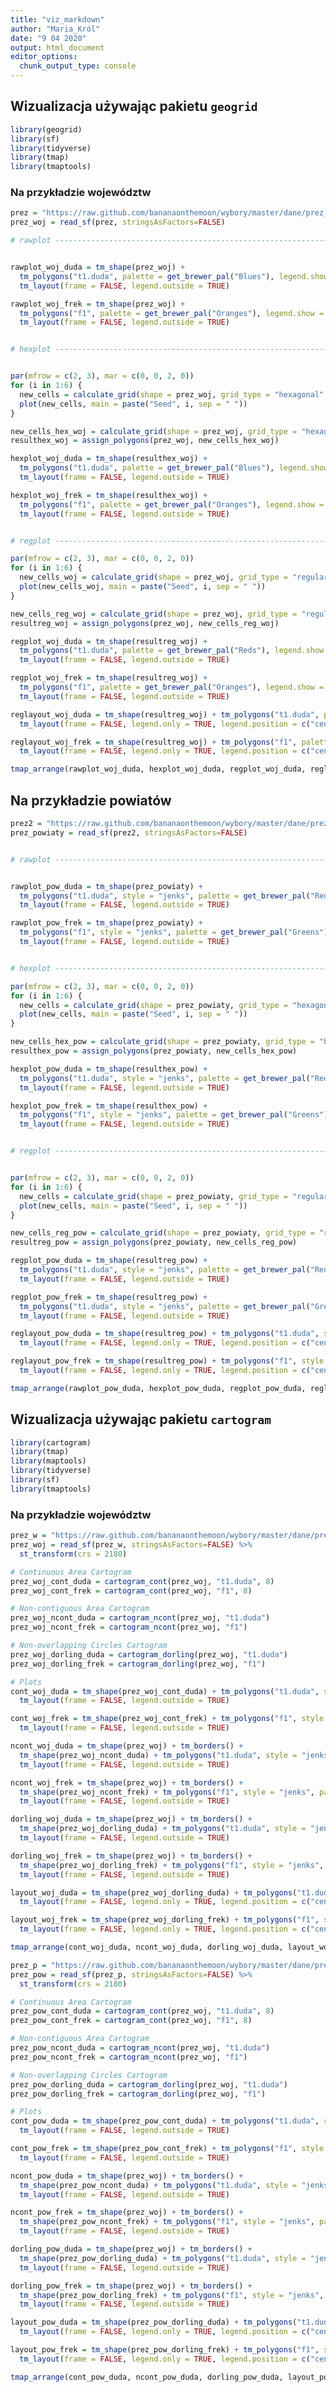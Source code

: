 ```yaml
---
title: "viz_markdown"
author: "Maria_Król"
date: "9 04 2020"
output: html_document
editor_options: 
  chunk_output_type: console
---
```


## Wizualizacja używając pakietu `geogrid`

```r

library(geogrid)
library(sf)
library(tidyverse)
library(tmap)
library(tmaptools)

```

### Na przykładzie województw
```r

prez = "https://raw.github.com/bananaonthemoon/wybory/master/dane/prez_woj.gpkg"
prez_woj = read_sf(prez, stringsAsFactors=FALSE)

# rawplot -----------------------------------------------------------------


rawplot_woj_duda = tm_shape(prez_woj) + 
  tm_polygons("t1.duda", palette = get_brewer_pal("Blues"), legend.show = FALSE) +
  tm_layout(frame = FALSE, legend.outside = TRUE)

rawplot_woj_frek = tm_shape(prez_woj) + 
  tm_polygons("f1", palette = get_brewer_pal("Oranges"), legend.show = FALSE) +
  tm_layout(frame = FALSE, legend.outside = TRUE)


# hexplot -----------------------------------------------------------------


par(mfrow = c(2, 3), mar = c(0, 0, 2, 0))
for (i in 1:6) {
  new_cells = calculate_grid(shape = prez_woj, grid_type = "hexagonal", seed = i)
  plot(new_cells, main = paste("Seed", i, sep = " "))
}

new_cells_hex_woj = calculate_grid(shape = prez_woj, grid_type = "hexagonal", seed = 2)
resulthex_woj = assign_polygons(prez_woj, new_cells_hex_woj)

hexplot_woj_duda = tm_shape(resulthex_woj) + 
  tm_polygons("t1.duda", palette = get_brewer_pal("Blues"), legend.show = FALSE) +
  tm_layout(frame = FALSE, legend.outside = TRUE)

hexplot_woj_frek = tm_shape(resulthex_woj) + 
  tm_polygons("f1", palette = get_brewer_pal("Oranges"), legend.show = FALSE) +
  tm_layout(frame = FALSE, legend.outside = TRUE)


# regplot -----------------------------------------------------------------

par(mfrow = c(2, 3), mar = c(0, 0, 2, 0))
for (i in 1:6) {
  new_cells_woj = calculate_grid(shape = prez_woj, grid_type = "regular", seed = i)
  plot(new_cells_woj, main = paste("Seed", i, sep = " "))
}

new_cells_reg_woj = calculate_grid(shape = prez_woj, grid_type = "regular", seed = 2)
resultreg_woj = assign_polygons(prez_woj, new_cells_reg_woj)

regplot_woj_duda = tm_shape(resultreg_woj) + 
  tm_polygons("t1.duda", palette = get_brewer_pal("Reds"), legend.show = FALSE) +
  tm_layout(frame = FALSE, legend.outside = TRUE)

regplot_woj_frek = tm_shape(resultreg_woj) + 
  tm_polygons("f1", palette = get_brewer_pal("Oranges"), legend.show = FALSE) +
  tm_layout(frame = FALSE, legend.outside = TRUE)

reglayout_woj_duda = tm_shape(resultreg_woj) + tm_polygons("t1.duda", palette = get_brewer_pal("Reds")) +
  tm_layout(frame = FALSE, legend.only = TRUE, legend.position = c("center", "center"))

reglayout_woj_frek = tm_shape(resultreg_woj) + tm_polygons("f1", palette = get_brewer_pal("Oranges")) +
  tm_layout(frame = FALSE, legend.only = TRUE, legend.position = c("center", "center"))

```

```r

tmap_arrange(rawplot_woj_duda, hexplot_woj_duda, regplot_woj_duda, reglayout_woj_duda, rawplot_woj_frek, hexplot_woj_frek, regplot_woj_frek, reglayout_woj_frek, nrow = 2)

```

## Na przykładzie powiatów
```r

prez2 = "https://raw.github.com/bananaonthemoon/wybory/master/dane/prez_powiaty.gpkg"
prez_powiaty = read_sf(prez2, stringsAsFactors=FALSE)


# rawplot -----------------------------------------------------------------


rawplot_pow_duda = tm_shape(prez_powiaty) + 
  tm_polygons("t1.duda", style = "jenks", palette = get_brewer_pal("Reds") , legend.show = FALSE) +
  tm_layout(frame = FALSE, legend.outside = TRUE)

rawplot_pow_frek = tm_shape(prez_powiaty) + 
  tm_polygons("f1", style = "jenks", palette = get_brewer_pal("Greens") , legend.show = FALSE) +
  tm_layout(frame = FALSE, legend.outside = TRUE)


# hexplot -----------------------------------------------------------------

par(mfrow = c(2, 3), mar = c(0, 0, 2, 0))
for (i in 1:6) {
  new_cells = calculate_grid(shape = prez_powiaty, grid_type = "hexagonal", seed = i)
  plot(new_cells, main = paste("Seed", i, sep = " "))
}

new_cells_hex_pow = calculate_grid(shape = prez_powiaty, grid_type = "hexagonal", seed = 2)
resulthex_pow = assign_polygons(prez_powiaty, new_cells_hex_pow)

hexplot_pow_duda = tm_shape(resulthex_pow) + 
  tm_polygons("t1.duda", style = "jenks", palette = get_brewer_pal("Reds"), legend.show = FALSE) +
  tm_layout(frame = FALSE, legend.outside = TRUE)

hexplot_pow_frek = tm_shape(resulthex_pow) + 
  tm_polygons("f1", style = "jenks", palette = get_brewer_pal("Greens"), legend.show = FALSE) +
  tm_layout(frame = FALSE, legend.outside = TRUE)


# regplot -----------------------------------------------------------------


par(mfrow = c(2, 3), mar = c(0, 0, 2, 0))
for (i in 1:6) {
  new_cells = calculate_grid(shape = prez_powiaty, grid_type = "regular", seed = i)
  plot(new_cells, main = paste("Seed", i, sep = " "))
}

new_cells_reg_pow = calculate_grid(shape = prez_powiaty, grid_type = "regular", seed = 2)
resultreg_pow = assign_polygons(prez_powiaty, new_cells_reg_pow)

regplot_pow_duda = tm_shape(resultreg_pow) + 
  tm_polygons("t1.duda", style = "jenks", palette = get_brewer_pal("Reds"), legend.show = FALSE) +
  tm_layout(frame = FALSE, legend.outside = TRUE)

regplot_pow_frek = tm_shape(resultreg_pow) + 
  tm_polygons("t1.duda", style = "jenks", palette = get_brewer_pal("Greens"), legend.show = FALSE) +
  tm_layout(frame = FALSE, legend.outside = TRUE)

reglayout_pow_duda = tm_shape(resultreg_pow) + tm_polygons("t1.duda", style = "jenks", palette = get_brewer_pal("Reds")) +
  tm_layout(frame = FALSE, legend.only = TRUE, legend.position = c("center", "center"))

reglayout_pow_frek = tm_shape(resultreg_pow) + tm_polygons("f1", style = "jenks", palette = get_brewer_pal("Greens")) +
  tm_layout(frame = FALSE, legend.only = TRUE, legend.position = c("center", "center"))

```

```r

tmap_arrange(rawplot_pow_duda, hexplot_pow_duda, regplot_pow_duda, reglayout_pow_duda, rawplot_pow_frek, hexplot_pow_frek, regplot_pow_frek, reglayout_pow_frek, nrow = 2)

```


## Wizualizacja używając pakietu `cartogram`

```r
library(cartogram)
library(tmap)
library(maptools)
library(tidyverse)
library(sf)
library(tmaptools)
```

### Na przykładzie województw
```r

prez_w = "https://raw.github.com/bananaonthemoon/wybory/master/dane/prez_woj.gpkg"
prez_woj = read_sf(prez_w, stringsAsFactors=FALSE) %>%
  st_transform(crs = 2180)

# Continuous Area Cartogram
prez_woj_cont_duda = cartogram_cont(prez_woj, "t1.duda", 8)
prez_woj_cont_frek = cartogram_cont(prez_woj, "f1", 8)

# Non-contiguous Area Cartogram
prez_woj_ncont_duda = cartogram_ncont(prez_woj, "t1.duda")
prez_woj_ncont_frek = cartogram_ncont(prez_woj, "f1")

# Non-overlapping Circles Cartogram
prez_woj_dorling_duda = cartogram_dorling(prez_woj, "t1.duda")
prez_woj_dorling_frek = cartogram_dorling(prez_woj, "f1")

# Plots
cont_woj_duda = tm_shape(prez_woj_cont_duda) + tm_polygons("t1.duda", style = "jenks", palette = get_brewer_pal("Reds"), palette = get_brewer_pal("Reds"), legend.show = FALSE) +
  tm_layout(frame = FALSE, legend.outside = TRUE)

cont_woj_frek = tm_shape(prez_woj_cont_frek) + tm_polygons("f1", style = "jenks", palette = get_brewer_pal("Greens"), legend.show = FALSE) +
  tm_layout(frame = FALSE, legend.outside = TRUE)

ncont_woj_duda = tm_shape(prez_woj) + tm_borders() + 
  tm_shape(prez_woj_ncont_duda) + tm_polygons("t1.duda", style = "jenks", palette = get_brewer_pal("Reds"), legend.show = FALSE) +
  tm_layout(frame = FALSE, legend.outside = TRUE)

ncont_woj_frek = tm_shape(prez_woj) + tm_borders() + 
  tm_shape(prez_woj_ncont_frek) + tm_polygons("f1", style = "jenks", palette = get_brewer_pal("Greens"), legend.show = FALSE) +
  tm_layout(frame = FALSE, legend.outside = TRUE)

dorling_woj_duda = tm_shape(prez_woj) + tm_borders() + 
  tm_shape(prez_woj_dorling_duda) + tm_polygons("t1.duda", style = "jenks", palette = get_brewer_pal("Reds"), legend.show = FALSE) +
  tm_layout(frame = FALSE, legend.outside = TRUE)

dorling_woj_frek = tm_shape(prez_woj) + tm_borders() + 
  tm_shape(prez_woj_dorling_frek) + tm_polygons("f1", style = "jenks", palette = get_brewer_pal("Greens"), legend.show = FALSE) +
  tm_layout(frame = FALSE, legend.outside = TRUE)

layout_woj_duda = tm_shape(prez_woj_dorling_duda) + tm_polygons("t1.duda", style = "jenks", palette = get_brewer_pal("Reds")) +
  tm_layout(frame = FALSE, legend.only = TRUE, legend.position = c("center", "center"))

layout_woj_frek = tm_shape(prez_woj_dorling_frek) + tm_polygons("f1", style = "jenks", palette = get_brewer_pal("Greens")) +
  tm_layout(frame = FALSE, legend.only = TRUE, legend.position = c("center", "center"))
```

```r
tmap_arrange(cont_woj_duda, ncont_woj_duda, dorling_woj_duda, layout_woj_duda, cont_woj_frek, ncont_woj_frek, dorling_woj_frek, layout_woj_frek, nrow = 2)

```

```r

prez_p = "https://raw.github.com/bananaonthemoon/wybory/master/dane/prez_powiaty.gpkg"
prez_pow = read_sf(prez_p, stringsAsFactors=FALSE) %>%
  st_transform(crs = 2180)

# Continuous Area Cartogram
prez_pow_cont_duda = cartogram_cont(prez_woj, "t1.duda", 8)
prez_pow_cont_frek = cartogram_cont(prez_woj, "f1", 8)

# Non-contiguous Area Cartogram
prez_pow_ncont_duda = cartogram_ncont(prez_woj, "t1.duda")
prez_pow_ncont_frek = cartogram_ncont(prez_woj, "f1")

# Non-overlapping Circles Cartogram
prez_pow_dorling_duda = cartogram_dorling(prez_woj, "t1.duda")
prez_pow_dorling_frek = cartogram_dorling(prez_woj, "f1")

# Plots
cont_pow_duda = tm_shape(prez_pow_cont_duda) + tm_polygons("t1.duda", style = "jenks", palette = get_brewer_pal("Reds"), palette = get_brewer_pal("Reds"), legend.show = FALSE) +
  tm_layout(frame = FALSE, legend.outside = TRUE)

cont_pow_frek = tm_shape(prez_pow_cont_frek) + tm_polygons("f1", style = "jenks", palette = get_brewer_pal("Greens"), legend.show = FALSE) +
  tm_layout(frame = FALSE, legend.outside = TRUE)

ncont_pow_duda = tm_shape(prez_woj) + tm_borders() + 
  tm_shape(prez_pow_ncont_duda) + tm_polygons("t1.duda", style = "jenks", palette = get_brewer_pal("Reds"), legend.show = FALSE) +
  tm_layout(frame = FALSE, legend.outside = TRUE)

ncont_pow_frek = tm_shape(prez_woj) + tm_borders() + 
  tm_shape(prez_pow_ncont_frek) + tm_polygons("f1", style = "jenks", palette = get_brewer_pal("Greens"), legend.show = FALSE) +
  tm_layout(frame = FALSE, legend.outside = TRUE)

dorling_pow_duda = tm_shape(prez_woj) + tm_borders() + 
  tm_shape(prez_pow_dorling_duda) + tm_polygons("t1.duda", style = "jenks", palette = get_brewer_pal("Reds"), legend.show = FALSE) +
  tm_layout(frame = FALSE, legend.outside = TRUE)

dorling_pow_frek = tm_shape(prez_woj) + tm_borders() + 
  tm_shape(prez_pow_dorling_frek) + tm_polygons("f1", style = "jenks", palette = get_brewer_pal("Greens"), legend.show = FALSE) +
  tm_layout(frame = FALSE, legend.outside = TRUE)

layout_pow_duda = tm_shape(prez_pow_dorling_duda) + tm_polygons("t1.duda", style = "jenks", palette = get_brewer_pal("Reds")) +
  tm_layout(frame = FALSE, legend.only = TRUE, legend.position = c("center", "center"))

layout_pow_frek = tm_shape(prez_pow_dorling_frek) + tm_polygons("f1", style = "jenks", palette = get_brewer_pal("Greens")) +
  tm_layout(frame = FALSE, legend.only = TRUE, legend.position = c("center", "center"))
```

```r
tmap_arrange(cont_pow_duda, ncont_pow_duda, dorling_pow_duda, layout_pow_duda, cont_pow_frek, ncont_pow_frek, dorling_pow_frek, layout_pow_frek, nrow = 2)

```